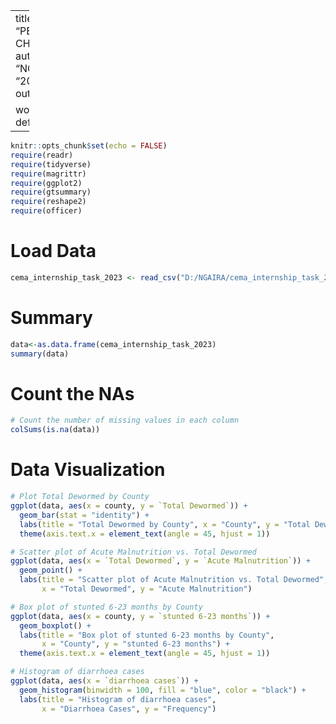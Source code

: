 
---
title: "PERSONAL CHECKS"
author: "NGAIRA"
date: "2024-01-19"
output:
  
  word_document: default
---

```r
knitr::opts_chunk$set(echo = FALSE)
require(readr)
require(tidyverse)
require(magrittr)
require(ggplot2)
require(gtsummary)
require(reshape2)
require(officer)

```

# Load Data

```r
cema_internship_task_2023 <- read_csv("D:/NGAIRA/cema_internship_task_2023.csv")

```

# Summary 
```r
data<-as.data.frame(cema_internship_task_2023)
summary(data)
```

# Count the NAs

```r
# Count the number of missing values in each column
colSums(is.na(data))

```

# Data Visualization
```r
# Plot Total Dewormed by County
ggplot(data, aes(x = county, y = `Total Dewormed`)) +
  geom_bar(stat = "identity") +
  labs(title = "Total Dewormed by County", x = "County", y = "Total Dewormed") +
  theme(axis.text.x = element_text(angle = 45, hjust = 1))

# Scatter plot of Acute Malnutrition vs. Total Dewormed
ggplot(data, aes(x = `Total Dewormed`, y = `Acute Malnutrition`)) +
  geom_point() +
  labs(title = "Scatter plot of Acute Malnutrition vs. Total Dewormed",
       x = "Total Dewormed", y = "Acute Malnutrition")

# Box plot of stunted 6-23 months by County
ggplot(data, aes(x = county, y = `stunted 6-23 months`)) +
  geom_boxplot() +
  labs(title = "Box plot of stunted 6-23 months by County",
       x = "County", y = "stunted 6-23 months") +
  theme(axis.text.x = element_text(angle = 45, hjust = 1))

# Histogram of diarrhoea cases
ggplot(data, aes(x = `diarrhoea cases`)) +
  geom_histogram(binwidth = 100, fill = "blue", color = "black") +
  labs(title = "Histogram of diarrhoea cases",
       x = "Diarrhoea Cases", y = "Frequency")

```


